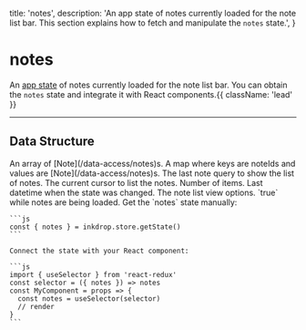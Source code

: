   title: 'notes',
  description: 'An app state of notes currently loaded for the note list bar. This section explains how to fetch and manipulate the `notes` state.',
}

# notes

An [app state](/guides/flux-architecture) of notes currently loaded for the note list bar.
You can obtain the `notes` state and integrate it with React components.{{ className: 'lead' }}

---

## Data Structure

<Row>
  <Col>
    <Properties>
      <Property name="items" type="Note[]">
        An array of [Note](/data-access/notes)s.
      </Property>
      <Property name="hashedItems" type="{ [noteId]: Note }">
        A map where keys are noteIds and values are [Note](/data-access/notes)s.
      </Property>
      <Property name="lastQuery" type="NoteQuery | undefined">
        The last note query to show the list of notes.
      </Property>
      <Property name="cursor" type="NoteQueryCursor | null">
        The current cursor to list the notes.
      </Property>
      <Property name="totalRows" type="number">
        Number of items.
      </Property>
      <Property name="timestamp" type="number">
        Last datetime when the state was changed.
      </Property>
      <Property name="viewOptions" type="NotesViewOptions | undefined">
        The note list view options.
      </Property>
      <Property name="loading" type="boolean">
        `true` while notes are being loaded.
      </Property>
    </Properties>
  </Col>
  <Col sticky>
    Get the `notes` state manually:

    ```js
    const { notes } = inkdrop.store.getState()
    ```

    Connect the state with your React component:

    ```js
    import { useSelector } from 'react-redux'
    const selector = ({ notes }) => notes
    const MyComponent = props => {
      const notes = useSelector(selector)
      // render
    }
    ```
  </Col>
</Row>
